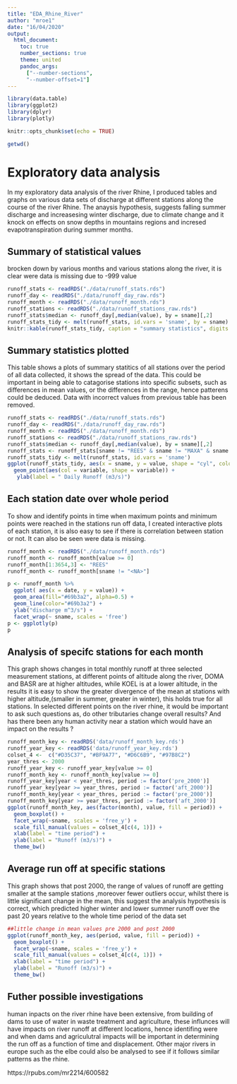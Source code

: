 ```yaml
---
title: "EDA_Rhine_River"
author: "mroe1"
date: "16/04/2020"
output: 
  html_document:
    toc: true
    number_sections: true
    theme: united
    pandoc_args: 
      ["--number-sections",
      "--number-offset=1"]
---
```


```r
library(data.table)
library(ggplot2)
library(dplyr)
library(plotly)

```

```r
knitr::opts_chunk$set(echo = TRUE)
```

```r
getwd()
```

# Exploratory data analysis

In my exploratory data analysis of the river Rhine, I produced tables and graphs on various data sets of discharge at different stations along the course of the river Rhine.
The anaysis hypothesis, suggests falling summer discharge and increasesing winter discharge, due to climate change and it knock on effects on snow depths in mountains regions and incresed evapotranspiration during summer months.

## Summary of statistical values 
brocken down by various months and various stations along the river, it is clear were data is missing due to -999 value

```r
runoff_stats <- readRDS("./data/runoff_stats.rds")
runoff_day <- readRDS("./data/runoff_day_raw.rds")
runoff_month <- readRDS("./data/runoff_month.rds")
runoff_stations <- readRDS("./data/runoff_stations_raw.rds")
runoff_stats$median <- runoff_day[,median(value), by = sname][,2]
runoff_stats_tidy <- melt(runoff_stats, id.vars = 'sname', by = sname)
knitr::kable(runoff_stats_tidy, caption = "summary statistics", digits = 0)

```

## Summary statistics plotted
This table shows a plots of summary statitics of all stations over the period of all data collected, it shows the spread of the data. This could be important in being able to catagorise stations into specific subsets, such as differences in mean values, or the differences in the range, hence patterens could be deduced. Data with incorrect values from previous table has been removed.

```r
runoff_stats <- readRDS("./data/runoff_stats.rds")
runoff_day <- readRDS("./data/runoff_day_raw.rds")
runoff_month <- readRDS("./data/runoff_month.rds")
runoff_stations <- readRDS("./data/runoff_stations_raw.rds")
runoff_stats$median <- runoff_day[,median(value), by = sname][,2]
runoff_stats <- runoff_stats[sname != "REES" & sname != "MAXA" & sname != "DOMA" & sname != "FELS"]
runoff_stats_tidy <- melt(runoff_stats, id.vars = 'sname')
ggplot(runoff_stats_tidy, aes(x = sname, y = value, shape = "cyl", color = "cyl", size = 0.5)) + 
  geom_point(aes(col = variable, shape = variable)) +
   ylab(label = " Daily Runoff (m3/s)") 
```

## Each station date over whole period
To show and identify points in time when maximum points and minimum points were reached in the stations run off 
data, I created interactive plots of each station, it is also easy to see if there is correlation between station or not. It can also be seen were data is missing.

```r

runoff_month <- readRDS("./data/runoff_month.rds")
runoff_month <- runoff_month[value >= 0]
runoff_month[1:3654,3] <- "REES"
runoff_month <- runoff_month[sname != "<NA>"]

p <- runoff_month %>%
  ggplot( aes(x = date, y = value)) +
  geom_area(fill="#69b3a2", alpha=0.5) +
  geom_line(color="#69b3a2") +
  ylab("discharge m^3/s") +
  facet_wrap(~ sname, scales = 'free')
p <- ggplotly(p)
p
```

## Analysis of specifc stations for each month
This graph shows changes in total monthly runoff at three selected measurement stations, at different points of altitude along the river, DOMA and BASR are at higher altitudes, while KOEL is at a lower altitude, in the results it is easy to show the greater divergence of the mean at stations with higher altitude,(smaller in summer, greater in winter), this holds true for all stations. In selected different points on the river rhine, it would be important to ask such questions as, do other tributaries change overall results? And has there been any human activity near a station which would have an impact on the results ?


```r
runoff_month_key <- readRDS('data/runoff_month_key.rds')
runoff_year_key <- readRDS('data/runoff_year_key.rds')
colset_4 <-  c("#D35C37", "#BF9A77", "#D6C6B9", "#97B8C2")
year_thres <- 2000
runoff_year_key <- runoff_year_key[value >= 0]  
runoff_month_key <- runoff_month_key[value >= 0]  
runoff_year_key[year < year_thres, period := factor('pre_2000')]
runoff_year_key[year >= year_thres, period := factor('aft_2000')]
runoff_month_key[year < year_thres, period := factor('pre_2000')]
runoff_month_key[year >= year_thres, period := factor('aft_2000')]
ggplot(runoff_month_key, aes(factor(month), value, fill = period)) +
  geom_boxplot() +
  facet_wrap(~sname, scales = 'free_y') +
  scale_fill_manual(values = colset_4[c(4, 1)]) +
  xlab(label = "time period") +
  ylab(label = "Runoff (m3/s)") +
  theme_bw()

```

## Average run off at specific stations 
This graph shows that post 2000, the range of values of runoff are getting smaller at the sample stations ,moreover fewer outliers occur, whilst there is little significant change in the mean, this suggest the analysis hypothesis is correct, which predicted higher winter and lower summer runoff over the past 20 years relative to the whole time period of the data set

```r
##little change in mean values pre 2000 and post 2000
ggplot(runoff_month_key, aes(period, value, fill = period)) +
  geom_boxplot() +
  facet_wrap(~sname, scales = 'free_y') +
  scale_fill_manual(values = colset_4[c(4, 1)]) +
  xlab(label = "time period") +
  ylab(label = "Runoff (m3/s)") +
  theme_bw()
```

## Futher possible investigations
human inpacts on the river rhine have been extensive, from building of dams to use of water in waste treatment and agriculture, these influnces will have impacts on river runoff at different locations, hence identifing were and when dams and agriculutral impacts will be important in determining the run off as a function of time and displacement. Other major rivers in europe such as the elbe could also be analysed to see if it follows similar patterns as the rhine.

https://rpubs.com/mr2214/600582